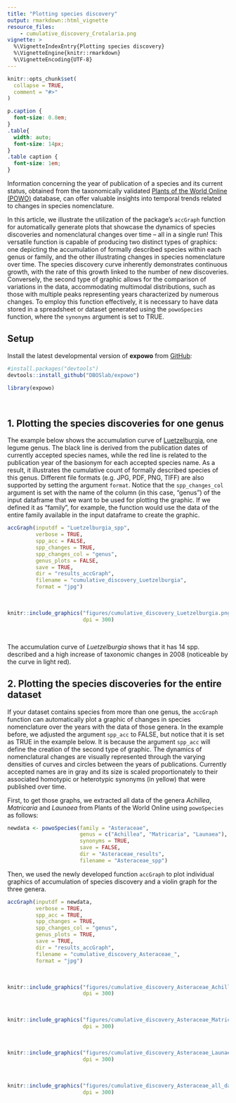 ```yaml
---
title: "Plotting species discovery"
output: rmarkdown::html_vignette
resource_files:
    - cumulative_discovery_Crotalaria.png
vignette: >
  %\VignetteIndexEntry{Plotting species discovery}
  %\VignetteEngine{knitr::rmarkdown}
  %\VignetteEncoding{UTF-8}
---
```


```r
knitr::opts_chunk$set(
  collapse = TRUE,
  comment = "#>"
)
```

```css
p.caption {
  font-size: 0.8em;
}
.table{
  width: auto;
  font-size: 14px;
}
.table caption {
  font-size: 1em;
}
```

Information concerning the year of publication of a species and its current status, obtained from the taxonomically validated [Plants of the World Online (POWO)](https://powo.science.kew.org/) database, can offer valuable insights into temporal trends related to changes in species nomenclature.\

In this article, we illustrate the utilization of the package's `accGraph` function for automatically generate plots that showcase the dynamics of species discoveries and nomenclatural changes over time – all in a single run! This versatile function is capable of producing two distinct types of graphics: one depicting the accumulation of formally described species within each genus or family, and the other illustrating changes in species nomenclature over time. The species discovery curve inherently demonstrates continuous growth, with the rate of this growth linked to the number of new discoveries. Conversely, the second type of graphic allows for the comparison of variations in the data, accommodating multimodal distributions, such as those with multiple peaks representing years characterized by numerous changes. To employ this function effectively, it is necessary to have data stored in a spreadsheet or dataset generated using the `powoSpecies` function, where the `synonyms` argument is set to TRUE.
\

## Setup

Install the latest developmental version of __expowo__ from 
[GitHub](https://github.com/):

``` r
#install.packages("devtools")
devtools::install_github("DBOSlab/expowo")
```
```r
library(expowo)
```

\

## 1. Plotting the species discoveries for one genus
The example below shows the accumulation curve of [Luetzelburgia](https://powo.science.kew.org/taxon/urn:lsid:ipni.org:names:22832-1), 
one legume genus. The black line is derived from the publication dates of currently accepted species names, while the red line is related to the publication year of the basionym for each accepted species name. As a result, it illustrates the cumulative count of formally described species of this genus. Different file formats (e.g. JPG, PDF, PNG, TIFF) are also supported by setting the argument `format`. Notice that the `spp_changes_col` argument is set with the name of the column (in this case, "genus") of the input dataframe that we want to be used for plotting the graphic. If we defined it as "family", for example, the function would use the data of the entire family available in the input dataframe to create the graphic.\ 

```r
accGraph(inputdf = "Luetzelburgia_spp",
         verbose = TRUE,
         spp_acc = FALSE,
         spp_changes = TRUE,
         spp_changes_col = "genus",
         genus_plots = FALSE,         
         save = TRUE,
         dir = "results_accGraph",
         filename = "cumulative_discovery_Luetzelburgia",
         format = "jpg")

```

\
```r
knitr::include_graphics("figures/cumulative_discovery_Luetzelburgia.png", 
                        dpi = 300)
```

\

The accumulation curve of _Luetzelburgia_ shows that it has 14 spp. described and a high 
increase of taxonomic changes in 2008 (noticeable by the curve in light red).

## 2. Plotting the species discoveries for the entire dataset
If your dataset contains species from more than one genus, the `accGraph` function can
automatically plot a graphic of changes in species nomenclature over the years with the data of those genera.
In the example before, we adjusted the argument `spp_acc` to FALSE, but notice that it is set as TRUE in the example below. It is because the argument `spp_acc` will define the 
creation of the second type of graphic. The dynamics of nomenclatural changes are visually represented through the varying densities of curves and circles between the years of publications. Currently accepted names are in gray and its size is scaled proportionately to their associated homotypic or heterotypic synonyms (in yellow) that were published over time. 

First, to get those graphs, we extracted all data of the genera _Achillea_, _Matricaria_ and _Launaea_ from Plants of the World Online using `powoSpecies` as follows:

```r
newdata <- powoSpecies(family = "Asteraceae",
                       genus = c("Achillea", "Matricaria", "Launaea"),
                       synonyms = TRUE,
                       save = FALSE,
                       dir = "Asteraceae_results",
                       filename = "Asteraceae_spp")
```

Then, we used the newly developed function `accGraph` to plot individual graphics of 
accumulation of species discovery and a violin graph for the three genera.


```r
accGraph(inputdf = newdata,
         verbose = TRUE,
         spp_acc = TRUE,
         spp_changes = TRUE,
         spp_changes_col = "genus",
         genus_plots = TRUE,
         save = TRUE,
         dir = "results_accGraph",
         filename = "cumulative_discovery_Asteraceae_",
         format = "jpg")
```
\
```r
knitr::include_graphics("figures/cumulative_discovery_Asteraceae_Achillea.png", 
                        dpi = 300)
```
\
```r
knitr::include_graphics("figures/cumulative_discovery_Asteraceae_Matricaria.png", 
                        dpi = 300)
```
\
```r
knitr::include_graphics("figures/cumulative_discovery_Asteraceae_Launaea.png", 
                        dpi = 300)
```
\
```r
knitr::include_graphics("figures/cumulative_discovery_Asteraceae_all_data.png", 
                        dpi = 300)
```

\

